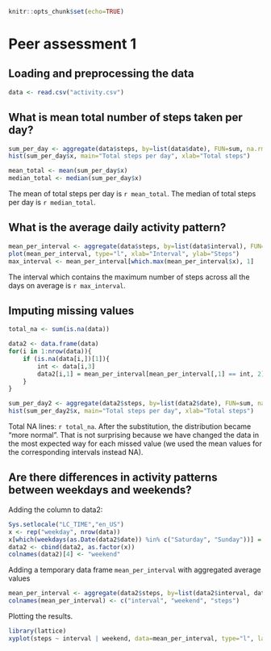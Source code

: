 ```r
knitr::opts_chunk$set(echo=TRUE)
```

Peer assessment 1
==============================

## Loading and preprocessing the data
```r
data <- read.csv("activity.csv")
```

## What is mean total number of steps taken per day?
```r
sum_per_day <- aggregate(data$steps, by=list(data$date), FUN=sum, na.rm=T)
hist(sum_per_day$x, main="Total steps per day", xlab="Total steps")
```

```r
mean_total <- mean(sum_per_day$x)
median_total <- median(sum_per_day$x)
```
The mean of total steps per day is `r mean_total`.
The median of total steps per day is `r median_total`.


## What is the average daily activity pattern?
```r
mean_per_interval <- aggregate(data$steps, by=list(data$interval), FUN=mean, na.rm=T)
plot(mean_per_interval, type="l", xlab="Interval", ylab="Steps")
max_interval <- mean_per_interval[which.max(mean_per_interval$x), 1]
```
The interval which contains the maximum number of steps across all the days on average is `r max_interval`.


## Imputing missing values
```r
total_na <- sum(is.na(data))

data2 <- data.frame(data)
for(i in 1:nrow(data)){
    if (is.na(data[i,])[1]){
        int <- data[i,3]
        data2[i,1] = mean_per_interval[mean_per_interval[,1] == int, 2]
    }
}

sum_per_day2 <- aggregate(data2$steps, by=list(data2$date), FUN=sum, na.rm=T)
hist(sum_per_day2$x, main="Total steps per day", xlab="Total steps")
```
Total NA lines: `r total_na`.
After the substitution, the distribution became "more normal". That is not surprising because we have changed the data in the most expected way for each missed value (we used the mean values for the corresponding intervals instead NA).

## Are there differences in activity patterns between weekdays and weekends?
Adding the column to data2:
```r
Sys.setlocale("LC_TIME","en_US")
x <- rep("weekday", nrow(data))
x[which(weekdays(as.Date(data2$date)) %in% c("Saturday", "Sunday"))] = "weekend"
data2 <- cbind(data2, as.factor(x))
colnames(data2)[4] <- "weekend"
```

Adding a temporary data frame `mean_per_interval` with aggregated average values
```r
mean_per_interval <- aggregate(data2$steps, by=list(data2$interval, data2$weekend), FUN=mean, na.rm=T)
colnames(mean_per_interval) <- c("interval", "weekend", "steps")
```

Plotting the results.
```r
library(lattice)
xyplot(steps ~ interval | weekend, data=mean_per_interval, type="l", layout=c(1,2))
```
